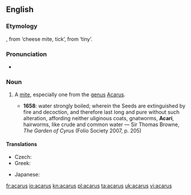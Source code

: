 ==English==
{{wikipedia|Acarina}}

===Etymology===
{{etyl|NL.}}, from {{etyl|grc}} {{term|lang=grc|ἄκαρι}} ‘cheese mite, tick’, from {{term|lang=grc|ἀκαρής}} ‘tiny’.

===Pronunciation===
* {{IPA|/ˈæk.ə.ɹəs/}}

===Noun===
{{en-noun|acari}}

# {{context|zoology}} A [[mite]], especially one from the [[genus]] [[Acarus]].
#* '''1658''': water strongly boiled; wherein the Seeds are extinguished by fire and decoction, and therefore last long and pure without such alteration, affording neither uliginous coats, gnatworms, '''Acari''', hairworms, like crude and common water — Sir Thomas Browne, ''The Garden of Cyrus'' (Folio Society 2007, p. 205)

====Translations====
{{trans-top|genus}}
* Czech: {{t-|cs|roztoč|m}}
* Greek: {{t|el|άκαρι|n|tr=ákari|sc=Grek}}
{{trans-mid}}
* Japanese: {{t|ja|ダニ|tr=dani|sc=Jpan}}
{{trans-bottom}}

[[fr:acarus]]
[[io:acarus]]
[[kn:acarus]]
[[pl:acarus]]
[[ta:acarus]]
[[uk:acarus]]
[[vi:acarus]]